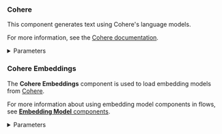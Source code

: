 ### Cohere

This component generates text using Cohere's language models.

For more information, see the [Cohere documentation](https://cohere.ai/).

<details>
<summary>Parameters</summary>

**Inputs**

| Name | Type | Description |
|------|------|-------------|
| Cohere API Key | SecretString | Your Cohere API key. |
| Max Tokens | Integer | Specifies the maximum number of tokens to generate. Defaults to `256`. |
| Temperature | Float | Specifies the sampling temperature. Defaults to `0.75`. |
| Input Value | String | Specifies the input text for text generation. |

**Outputs**

| Name | Type | Description |
|------|------|-------------|
| model | LanguageModel | An instance of the Cohere model configured with the specified parameters. |

</details>

### Cohere Embeddings

The **Cohere Embeddings** component is used to load embedding models from [Cohere](https://cohere.com/).

For more information about using embedding model components in flows, see [**Embedding Model** components](/components-embedding-models).

<details>
<summary>Parameters</summary>

**Inputs**

| Name | Type | Description |
|------|------|-------------|
| cohere_api_key | String | The API key required to authenticate with the Cohere service. |
| model | String | The language model used for embedding text documents and performing queries. Default: `embed-english-v2.0`. |
| truncate | Boolean | Whether to truncate the input text to fit within the model's constraints. Default: `False`. |

**Outputs**

| Name | Type | Description |
|------|------|-------------|
| embeddings | Embeddings | An instance for generating embeddings using Cohere. |

</details>